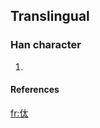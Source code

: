 ==Translingual==

===Han character===
{{Han char|rn=9|rad=人|as=04|sn=6|four=|canj=人大戈 (OKI)}}

# {{defn|Han}}

====References====
{{Han ref|kx=0096.121|dkj=|dj=|hdz=|uh=3440|ud=13376|bh=|bd=}}



[[fr:㑀]]